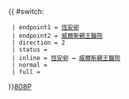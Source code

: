 {{ #switch: {{{format|}}}
  | endpoint1 = [[恆安邨]]
  | endpoint2 = [[威爾斯親王醫院]]
  | direction = 2
  | status = {{HK Bus Status|M}}
  | inline = [[恆安邨]] ↔ [[威爾斯親王醫院]]
  | normal =
  | full =
}}<noinclude>[[category:新界專線小巴路線模板|808P]]</noinclude>